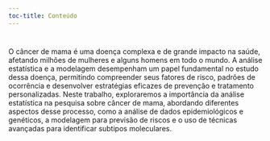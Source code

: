 ```yaml
--- 
toc-title: Conteúdo
---
```


#  {.unnumbered}

O câncer de mama é uma doença complexa e de grande impacto na saúde, afetando milhões de mulheres e alguns homens em todo o mundo. A análise estatística e a modelagem desempenham um papel fundamental no estudo dessa doença, permitindo compreender seus fatores de risco, padrões de ocorrência e desenvolver estratégias eficazes de prevenção e tratamento personalizadas. Neste trabalho, exploraremos a importância da análise estatística na pesquisa sobre câncer de mama, abordando diferentes aspectos desse processo, como a análise de dados epidemiológicos e genéticos, a modelagem para previsão de riscos e o uso de técnicas avançadas para identificar subtipos moleculares.